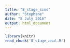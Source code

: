 ```yaml
---
title: "8_stage_sims"
author: "Stephane"
date: "8 July 2016"
output: html_document
---
```


```r
library(knitr)
read_chunk('8_stage_anal.R')
```

```r
```

```r
```

```r
```

```r
```

```r
```

```r
```

```r
```

```r
```

```r
```

```r
```




